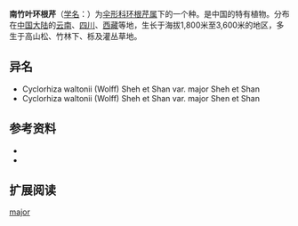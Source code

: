 {{NoteTA|G1=LS}}
{{Speciesbox
| image = 
| image_caption = 
| status = 
| status_system = 
| genus = Cyclorhiza
| species = major
| authority = 
| synonyms = 
|}}

'''南竹叶环根芹'''（[[学名|学名]]：{{lang|la|'''''Cyclorhiza major'''''}}）为[[伞形科|伞形科]][[环根芹属|环根芹属]]下的一个种。是中国的特有植物。分布在[[中国大陆|中国大陆]]的[[云南|云南]]、[[四川|四川]]、[[西藏|西藏]]等地，生长于海拔1,800米至3,600米的地区，多生于高山松、竹林下、栎及灌丛草地。

== 异名 ==
* Cyclorhiza waltonii (Wolff) Sheh et Shan var. major Sheh et Shan
* Cyclorhiza waltonii (Wolff) Sheh et Shan var. major Shen et Shan

== 参考资料 ==
*{{cite web | url=http://db.kib.ac.cn/CNFlora/SearchResult.aspx?CPNI=CPNI-014-21507 | title=南竹叶环根芹 ''Cyclorhiza major'' | publisher=中国植物物种信息数据库 | accessdate=2013-01-15}}
* {{cite web| url =http://www.bioinfo.cn/db05/KmzwSpecies.php?action=view&id=22737| title =南竹叶环根芹| work =《中国高等植物数据库全库》| publisher =中国科学院微生物研究所| author =昆明植物研究所| accessdate =2009-02-25| deadurl =yes| archiveurl =https://web.archive.org/web/20160305013806/http://www.bioinfo.cn/db05/KmzwSpecies.php?action=view&id=22737| archivedate =2016-03-05}}
==扩展阅读==
{{refbegin}}
{{wikispecies-inline|Cyclorhiza major|南竹叶环根芹}}
{{refend}}
{{Taxonbar|from=Q10908815}}

[[Category:环根芹属|major]]


{{plant-stub}}
